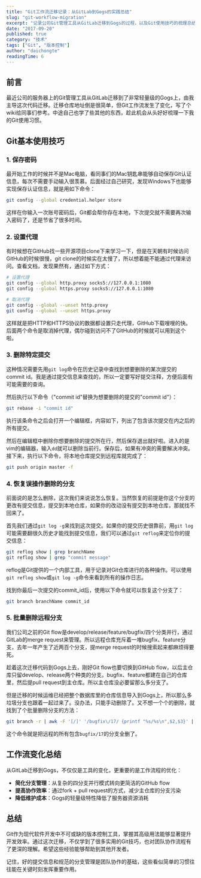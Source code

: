 ```yaml
---
title: "Git工作流迁移记录：从GitLab到Gogs的实践总结"
slug: "git-workflow-migration"
excerpt: "记录公司Git管理工具从GitLab迁移到Gogs的过程，以及Git使用技巧的梳理总结。"
date: "2017-09-20"
published: true
category: "技术"
tags: ["Git", "版本控制"]
author: "daichongte"
readingTime: 6
---
```


## 前言

最近公司的服务器上的Git管理工具从GitLab迁移到了非常轻量级的Gogs上，由我主导这次代码迁移。迁移仓库地址倒是很简单，但Git工作流发生了变化，写了个wiki给同事们参考。中途自己也学了些其他的东西，趁此机会从头好好梳理一下我的Git使用习惯。

## Git基本使用技巧

### 1. 保存密码

最开始工作的时候并不是Mac电脑，看同事们的Mac钥匙串能够自动保存Git认证信息，每次不需要手动输入很羡慕。后面经过自己研究，发现Windows下也能够实现保存认证信息，就是用如下命令：

```bash
git config --global credential.helper store
```

这样在你输入一次账号密码后，Git都会帮你存在本地，下次提交就不需要再次输入密码了，还是节省了很多时间。

### 2. 设置代理

有时候想在GitHub找一些开源项目clone下来学习一下，但是在天朝有时候访问GitHub的时候很慢，git clone的时候实在太慢了，所以想着能不能通过代理来访问。查看文档，发现果然有，通过如下方式：

```bash
# 设置代理
git config --global http.proxy socks5://127.0.0.1:1080
git config --global https.proxy socks5://127.0.0.1:1080

# 取消代理
git config --global --unset http.proxy
git config --global --unset https.proxy
```

这样就是把HTTP和HTTPS协议的数据都设置只走代理，GitHub下载嗖嗖的快。后面两个命令是取消掉代理，偶尔碰到访问不了GitHub的时候就可以用到这个啦。

### 3. 删除特定提交

这种情况需要先用`git log`命令在历史记录中查找到想要删除的某次提交的commit id。我是通过提交信息来查找的，所以一定要写好提交注释，方便后面有可能需要的查询。

然后执行以下命令（"commit id"替换为想要删除的提交的"commit id"）：

```bash
git rebase -i "commit id"
```

执行该条命令之后会打开一个编辑框，内容如下，列出了包含该次提交在内之后的所有提交。

然后在编辑框中删除你想要删除的提交所在行，然后保存退出就好啦。进入的是vim的编辑器，输入`dd`就可以删除当前行。保存后，如果有冲突的需要解决冲突。接下来，执行以下命令，将本地仓库提交到远程库就完成了：

```bash
git push origin master -f
```

### 4. 恢复误操作删除的分支

前面说的是怎么删除，这次我们来说说怎么恢复。当然恢复的前提是你这个分支的更改有提交信息，提交到本地仓库，如果你的改动没有提交到本地仓库，那就找不回来了。

首先我们通过`git log -g`来找到这次提交。如果你的提交历史很靠前，用`git log`可能需要翻很久历史才能找到提交信息，我们可以通过`git reflog`来定位你的提交信息：

```bash
git reflog show | grep branchName
git reflog show | grep "commit message"
```

reflog是Git提供的一个内部工具，用于记录对Git仓库进行的各种操作。可以使用`git reflog show`或`git log -g`命令来看到所有的操作日志。

找到你最后一次提交的commit_id后，使用以下命令就可以恢复这个分支了：

```bash
git branch branchName commit_id
```

### 5. 批量删除远程分支

我们公司之前的Git flow是develop/release/feature/bugfix/四个分类并行，通过GitLab的merge request来管理。所以远程仓库充斥着一堆bugfix、feature分支，去年一年产生了近两百个分支，提merge request的时候搜索起来都麻烦得要死。

趁着这次迁移代码到Gogs上去，刚好Git flow也要切换到GitHub flow，以后主仓库只留develop、release两个种类的分支。bugfix、feature都建在自己的仓库里，然后提pull request到主仓库。所以主仓库没必要留那么多分支了。

但是迁移的时候运维已经把整个数据库里的仓库信息导入到Gogs上，所以那么多垃圾分支也跟着一起过来了。没办法，只能手动删除了。又不想一个个的删除，就找到了个批量删除分支的方法：

```bash
git branch -r | awk -F '[/]' '/bugfix\/17/ {printf "%s/%s\n",$2,$3}' | xargs -i{} git push origin :{}
```

这个命令就是把远程的所有包含`bugfix/17`的分支全删了。

## 工作流变化总结

从GitLab迁移到Gogs，不仅仅是工具的变化，更重要的是工作流程的优化：

- **简化分支管理**：从复杂的四分支并行模式转向更简洁的GitHub flow
- **提高协作效率**：通过fork + pull request的方式，减少主仓库的分支污染
- **降低维护成本**：Gogs的轻量级特性降低了服务器资源消耗

## 总结

Git作为现代软件开发中不可或缺的版本控制工具，掌握其高级用法能够显著提升开发效率。通过这次迁移，不仅学到了很多实用的Git技巧，也对团队协作流程有了更深的理解。希望这些经验能够帮助到其他开发者。

记住，好的提交信息和规范的分支管理是团队协作的基础，这些看似简单的习惯往往能在关键时刻发挥重要作用。